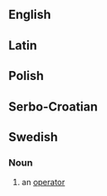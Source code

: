 ==English==

==Latin==

==Polish==
{{wp|lang=pl}}

==Serbo-Croatian==

==Swedish==

===Noun===
{{sv-noun|c}}

# {{lb|sv|mathematics|computing}} an [[#English|operator]]